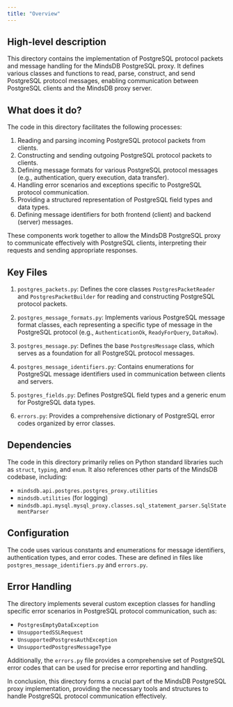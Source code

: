 ```yaml
---
title: "Overview"
---
```


## High-level description
This directory contains the implementation of PostgreSQL protocol packets and message handling for the MindsDB PostgreSQL proxy. It defines various classes and functions to read, parse, construct, and send PostgreSQL protocol messages, enabling communication between PostgreSQL clients and the MindsDB proxy server.

## What does it do?
The code in this directory facilitates the following processes:

1. Reading and parsing incoming PostgreSQL protocol packets from clients.
2. Constructing and sending outgoing PostgreSQL protocol packets to clients.
3. Defining message formats for various PostgreSQL protocol messages (e.g., authentication, query execution, data transfer).
4. Handling error scenarios and exceptions specific to PostgreSQL protocol communication.
5. Providing a structured representation of PostgreSQL field types and data types.
6. Defining message identifiers for both frontend (client) and backend (server) messages.

These components work together to allow the MindsDB PostgreSQL proxy to communicate effectively with PostgreSQL clients, interpreting their requests and sending appropriate responses.

## Key Files

1. `postgres_packets.py`: Defines the core classes `PostgresPacketReader` and `PostgresPacketBuilder` for reading and constructing PostgreSQL protocol packets.

2. `postgres_message_formats.py`: Implements various PostgreSQL message format classes, each representing a specific type of message in the PostgreSQL protocol (e.g., `AuthenticationOk`, `ReadyForQuery`, `DataRow`).

3. `postgres_message.py`: Defines the base `PostgresMessage` class, which serves as a foundation for all PostgreSQL protocol messages.

4. `postgres_message_identifiers.py`: Contains enumerations for PostgreSQL message identifiers used in communication between clients and servers.

5. `postgres_fields.py`: Defines PostgreSQL field types and a generic enum for PostgreSQL data types.

6. `errors.py`: Provides a comprehensive dictionary of PostgreSQL error codes organized by error classes.

## Dependencies
The code in this directory primarily relies on Python standard libraries such as `struct`, `typing`, and `enum`. It also references other parts of the MindsDB codebase, including:

- `mindsdb.api.postgres.postgres_proxy.utilities`
- `mindsdb.utilities` (for logging)
- `mindsdb.api.mysql.mysql_proxy.classes.sql_statement_parser.SqlStatementParser`

## Configuration
The code uses various constants and enumerations for message identifiers, authentication types, and error codes. These are defined in files like `postgres_message_identifiers.py` and `errors.py`.

## Error Handling
The directory implements several custom exception classes for handling specific error scenarios in PostgreSQL protocol communication, such as:

- `PostgresEmptyDataException`
- `UnsupportedSSLRequest`
- `UnsupportedPostgresAuthException`
- `UnsupportedPostgresMessageType`

Additionally, the `errors.py` file provides a comprehensive set of PostgreSQL error codes that can be used for precise error reporting and handling.

In conclusion, this directory forms a crucial part of the MindsDB PostgreSQL proxy implementation, providing the necessary tools and structures to handle PostgreSQL protocol communication effectively.